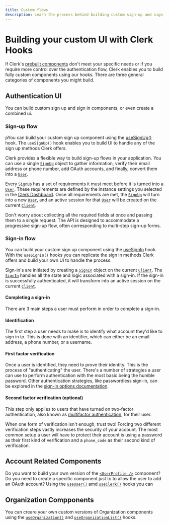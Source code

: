 ```yaml
---
title: Custom flows
description: Learn the process behind building custom sign-up and sign-in flows with Clerk.
---
```


# Building your custom UI with Clerk Hooks

If Clerk's [prebuilt components](/docs/components/overview) don't meet your specific needs or if you require more control over the authentication flow, Clerk enables you to build fully custom components using our hooks. There are three general categories of components you might build.


## Authentication UI

You can build custom sign up and sign in components, or even create a combined ui. 

### Sign-up flow

pYou can build your custom sign up component using the [useSignUp()](/docs/references/react/use-sign-up) hook. The `useSignUp()` hook enables you to build UI to handle any of the sign up methods Clerk offers. 

Clerk provides a flexible way to build sign-up flows in your application. You can use a single [`SignUp`][sign-up-ref] object to gather information, verify their email address or phone number, add OAuth accounts, and finally, convert them into a [`User`][user-ref].

Every [`SignUp`][sign-up-ref] has a set of requirements it must meet before it is turned into a [`User`][user-ref]. These requirements are defined by the instance settings you selected in the [Clerk Dashboard](https://dashboard.clerk.com/). Once all requirements are met, the [`SignUp`][sign-up-ref] will turn into a new [`User`][user-ref], and an active session for that [`User`][user-ref] will be created on the current [`Client`][client-ref].

Don't worry about collecting all the required fields at once and passing them to a single request. The API is designed to accommodate a progressive sign-up flow, often corresponding to multi-step sign-up forms.

### Sign-in flow

You can build your custom sign up component using the [useSignIn](/docs/references/react/use-sign-in) hook. With the `useSignIn()` hooks you can replicate the sign in methods Clerk offers and build your own UI to handle the process.

Sign-in's are initiated by creating a [`SignIn`][sign-in-ref] object on the current [`Client`][client-ref]. The [`SignIn`][sign-in-ref] handles all the state and logic associated with a sign-in. If the sign-in is successfully authenticated, it will transform into an active session on the current [`Client`][client-ref].

#### Completing a sign-in

There are 3 main steps a user must perform in order to complete a sign-in.

<Steps>

#### Identification

The first step a user needs to make is to identify what account they'd like to sign in to. This is done with an identifier, which can either be an email address, a phone number, or a username.

#### First factor verification

Once a user is identified, they need to prove their identity. This is the process of "authenticating" the user. There's a number of strategies a user can use to perform authentication with the most basic being the humble password. Other authentication strategies, like passwordless sign-in, can be explored in the [sign-in options documentation](/docs/authentication/configuration/sign-in-options). 

#### Second factor verification (optional)

This step only applies to users that have turned on two-factor authentication, also known as [multifactor authentication](/docs/custom-flows/mfa), for their user. 

When one form of verification isn't enough, trust two! Forcing two different verification steps vastly increases the security of your account. The most common setup a user will have to protect their account is using a password as their first kind of verification and a `phone_code` as their second kind of verification.

</Steps>

## Account Related Components

Do you want to build your own version of the [`<UserProfile />`](/docs/components/user/user-profile) component? Do you need to create a specific component just to to allow the user to add an OAuth account? Using the [`useUser()`](/docs/references/react/use-user) amd [`useClerk()`](/docs/references/react/use-clerk) hooks you can 

## Organization Compponents 

You can creare your own custom versions of Organization components using the [`useOrganization()`](/docs/references/react/use-organization) and [`useOrganizationList()`](/docs/references/react/use-organization-list) hooks.



[sign-in-ref]: /docs/references/javascript/sign-in/sign-in
[sign-up-ref]: /docs/references/javascript/sign-up/sign-up
[user-ref]: /docs/references/javascript/user/user
[client-ref]: /docs/references/javascript/client
